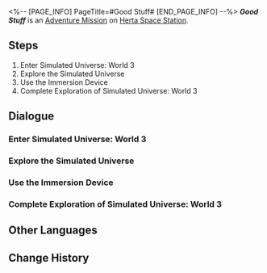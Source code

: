 <%-- [PAGE_INFO]
PageTitle=#Good Stuff#
[END_PAGE_INFO] --%>
{{Stub|Dialogue.}}
{{Mission Infobox
|id            = 4030009
|title         = 
|image         = <!--Mission Good Stuff.png-->
|type          = Adventure
|event_name    = 
|chapter       = 
|requirements  = 
* [[Adventure Mission]] ''[[Simulated Universe (Part 2)]]'' completed
* [[Trailblaze Mission]] ''[[No Time for Me, My Friend]]'' completed
|summary       = <!--official mission summary from Fate's Atlas-->
|characters    = Herta; Trailblazer
|startLocation = [[Herta Space Station]] - [[Simulated Universe]]
|world         = Herta Space Station
|area          = Simulated Universe
|prev          = Simulated Universe (Part 2)
|next          = 
|exp           = 300
|credits       = 30000
|stellarJade   = 50
|other         = {{Card List|Traveler's Guide*2; Refined Aether*1}}
}}
'''''Good Stuff''''' is an [[Adventure Mission]] on [[Herta Space Station]].

==Steps==
# Enter Simulated Universe: World 3
# Explore the Simulated Universe
# Use the Immersion Device
# Complete Exploration of Simulated Universe: World 3

<!--
==Gameplay Notes==

--><!--
==Trial Character==

-->
==Dialogue==
{{Stub Dialogue}}
{{Dialogue Start}}
:{{tx}}
{{Dialogue End}}

===Enter Simulated Universe: World 3===
{{Mission Description|type=adventure|location=<!--to be added-->|update|Herta asks you to enter the Simulated Universe created by the Genius Society while pretending to be the Aeon of Trailblaze, and try to glean the secret of Aeons and Paths from the simulated Aeons.}}
{{Dialogue Start}}
:{{tx}}
{{Dialogue End}}

===Explore the Simulated Universe===
{{Dialogue Start}}
:{{tx}}
{{Dialogue End}}

===Use the Immersion Device===
{{Dialogue Start}}
:{{tx}}
{{Dialogue End}}

===Complete Exploration of Simulated Universe: World 3===
{{Dialogue Start}}
:{{tx}}
{{Dialogue End}}

==Other Languages==
{{Other Languages
|en   = Good Stuff
|zhs  = 「好东西」
|zht  = 「好東西」
|ja   = 「いいもの」
|ko   = 「좋은 것」
|es   = Algo muy interesante
|fr   = Bonnes affaires
|ru   = Смак
|th   = "ของดี"
|vi   = "Đồ Tốt"
|de   = Gutes Zeug
|id   = "Benda bagus"
|pt   = Coisa Boa
}}

==Change History==
{{Change History|1.0}}
